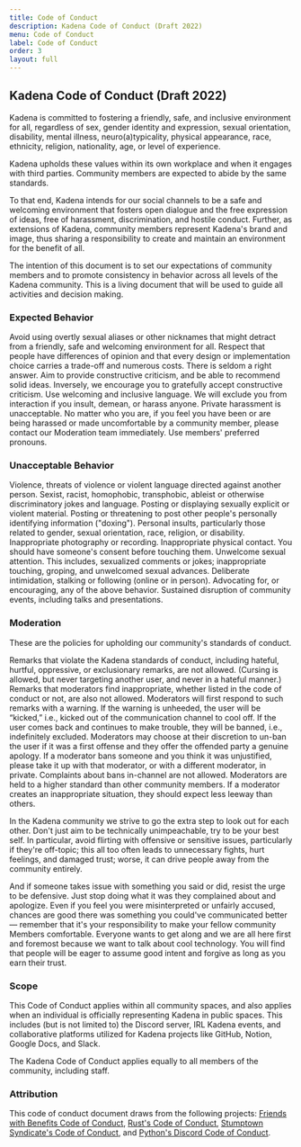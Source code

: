 ```yaml
---
title: Code of Conduct
description: Kadena Code of Conduct (Draft 2022)
menu: Code of Conduct
label: Code of Conduct
order: 3
layout: full
---
```


## Kadena Code of Conduct (Draft 2022)

Kadena is committed to fostering a friendly, safe, and inclusive environment for
all, regardless of sex, gender identity and expression, sexual orientation,
disability, mental illness, neuro(a)typicality, physical appearance, race,
ethnicity, religion, nationality, age, or level of experience.

Kadena upholds these values within its own workplace and when it engages with
third parties. Community members are expected to abide by the same standards.

To that end, Kadena intends for our social channels to be a safe and welcoming
environment that fosters open dialogue and the free expression of ideas, free of
harassment, discrimination, and hostile conduct. Further, as extensions of
Kadena, community members represent Kadena's brand and image, thus sharing a
responsibility to create and maintain an environment for the benefit of all.

The intention of this document is to set our expectations of community members
and to promote consistency in behavior across all levels of the Kadena
community. This is a living document that will be used to guide all activities
and decision making.

### Expected Behavior

Avoid using overtly sexual aliases or other nicknames that might detract from a
friendly, safe and welcoming environment for all. Respect that people have
differences of opinion and that every design or implementation choice carries a
trade-off and numerous costs. There is seldom a right answer. Aim to provide
constructive criticism, and be able to recommend solid ideas. Inversely, we
encourage you to gratefully accept constructive criticism. Use welcoming and
inclusive language. We will exclude you from interaction if you insult, demean,
or harass anyone. Private harassment is unacceptable. No matter who you are, if
you feel you have been or are being harassed or made uncomfortable by a
community member, please contact our Moderation team immediately. Use members'
preferred pronouns.

### Unacceptable Behavior

Violence, threats of violence or violent language directed against another
person. Sexist, racist, homophobic, transphobic, ableist or otherwise
discriminatory jokes and language. Posting or displaying sexually explicit or
violent material. Posting or threatening to post other people's personally
identifying information ("doxing"). Personal insults, particularly those related
to gender, sexual orientation, race, religion, or disability. Inappropriate
photography or recording. Inappropriate physical contact. You should have
someone's consent before touching them. Unwelcome sexual attention. This
includes, sexualized comments or jokes; inappropriate touching, groping, and
unwelcomed sexual advances. Deliberate intimidation, stalking or following
(online or in person). Advocating for, or encouraging, any of the above
behavior. Sustained disruption of community events, including talks and
presentations.

### Moderation

These are the policies for upholding our community's standards of conduct.

Remarks that violate the Kadena standards of conduct, including hateful,
hurtful, oppressive, or exclusionary remarks, are not allowed. (Cursing is
allowed, but never targeting another user, and never in a hateful manner.)
Remarks that moderators find inappropriate, whether listed in the code of
conduct or not, are also not allowed. Moderators will first respond to such
remarks with a warning. If the warning is unheeded, the user will be “kicked,”
i.e., kicked out of the communication channel to cool off. If the user comes
back and continues to make trouble, they will be banned, i.e., indefinitely
excluded. Moderators may choose at their discretion to un-ban the user if it was
a first offense and they offer the offended party a genuine apology. If a
moderator bans someone and you think it was unjustified, please take it up with
that moderator, or with a different moderator, in private. Complaints about bans
in-channel are not allowed. Moderators are held to a higher standard than other
community members. If a moderator creates an inappropriate situation, they
should expect less leeway than others.

In the Kadena community we strive to go the extra step to look out for each
other. Don't just aim to be technically unimpeachable, try to be your best self.
In particular, avoid flirting with offensive or sensitive issues, particularly
if they're off-topic; this all too often leads to unnecessary fights, hurt
feelings, and damaged trust; worse, it can drive people away from the community
entirely.

And if someone takes issue with something you said or did, resist the urge to be
defensive. Just stop doing what it was they complained about and apologize. Even
if you feel you were misinterpreted or unfairly accused, chances are good there
was something you could've communicated better — remember that it's your
responsibility to make your fellow community Members comfortable. Everyone wants
to get along and we are all here first and foremost because we want to talk
about cool technology. You will find that people will be eager to assume good
intent and forgive as long as you earn their trust.

### Scope

This Code of Conduct applies within all community spaces, and also applies when
an individual is officially representing Kadena in public spaces. This includes
(but is not limited to) the Discord server, IRL Kadena events, and collaborative
platforms utilized for Kadena projects like GitHub, Notion, Google Docs, and
Slack.

The Kadena Code of Conduct applies equally to all members of the community,
including staff.

### Attribution

This code of conduct document draws from the following projects: [Friends with
Benefits Code of Conduct][1], [Rust's Code of Conduct][2], [Stumptown
Syndicate's Code of Conduct][3], and [Python's Discord Code of Conduct][4].

[1]: https://github.com/friends-with-benefits/codeofconduct/blob/main/code.md
[2]: https://foundation.rust-lang.org/policies/code-of-conduct/
[3]: https://github.com/stumpsyn/policies/blob/master/citizen_code_of_conduct.md
[4]: https://www.pythondiscord.com/pages/code-of-conduct/

